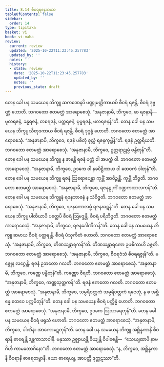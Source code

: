 ```yaml
---
title: 8.14 စီဝရရဇနကထာ
tableOfContents: false
sidebar:
  order: 14
type: tipitaka
basket: vi
book: vi-maha
review:
  current: review
  updated: '2025-10-22T11:23:45.257783'
  updated_by: ''
  notes: ''
  history:
  - state: review
    date: '2025-10-22T11:23:45.257783'
    updated_by: ''
    notes: ''
    previous_state: draft
---
```



<ReviewStatus review={frontmatter.review} showDetails={true} />

<HypothesisAnnotation frontmatter={frontmatter} />

<DynamicBreadcrumb />

<Division number="344" book="vi-maha" e="ch" v="3" p="398">

<Paragraph number="1629" book="vi-maha">
တေန ခေါ ပန သမယေန ဘိက္ခူ ဆကဏေနပိ ပဏ္ဍုမတ္တိကာယပိ စီဝရံ ရဇန္တိ. စီဝရံ ဒုဗ္ဗဏ္ဏံ ဟောတိ. ဘဂဝတော ဧတမတ္ထံ အာရောစေသုံ. “အနုဇာနာမိ, ဘိက္ခဝေ, ဆ ရဇနာနိ—  မူလရဇနံ, ခန္ဓရဇနံ, တစရဇနံ, ပတ္တရဇနံ, ပုပ္ဖရဇနံ, ဖလရဇနန်”တိ.
</Paragraph>

<Paragraph number="1630" book="vi-maha">
တေန ခေါ ပန သမယေန ဘိက္ခူ သီတုဒကာယ စီဝရံ ရဇန္တိ. စီဝရံ ဒုဂ္ဂန္ဓံ ဟောတိ. ဘဂဝတော ဧတမတ္ထံ အာရောစေသုံ. “အနုဇာနာမိ, ဘိက္ခဝေ, ရဇနံ ပစိတုံ စုလ္လံ ရဇနကုမ္ဘိန်”တိ. ရဇနံ ဥတ္တရိယတိ. ဘဂဝတော ဧတမတ္ထံ အာရောစေသုံ. “အနုဇာနာမိ, ဘိက္ခဝေ, ဥတ္တရာဠုမ္ပံ ဗန္ဓိတုန်”တိ.
</Paragraph>

<Paragraph number="1631" book="vi-maha">
တေန ခေါ ပန သမယေန ဘိက္ခူ န ဇာနန္တိ ရဇနံ ပက္ကံ ဝါ အပက္ကံ ဝါ. ဘဂဝတော ဧတမတ္ထံ အာရောစေသုံ. “အနုဇာနာမိ, ဘိက္ခဝေ, ဥဒကေ ဝါ နခပိဋ္ဌိကာယ ဝါ ထေဝကံ ဒါတုန်”တိ.
</Paragraph>

<Paragraph number="1632" book="vi-maha">
တေန ခေါ ပန သမယေန ဘိက္ခူ ရဇနံ ဩရောပေန္တာ ကုမ္ဘိံ အာဝိဉ္ဆန္တိ. ကုမ္ဘီ ဘိဇ္ဇတိ. ဘဂဝတော ဧတမတ္ထံ အာရောစေသုံ. “အနုဇာနာမိ, ဘိက္ခဝေ, ရဇနုဠုင်္ကံ ဒဏ္ဍကထာလကန်”တိ.
</Paragraph>

<Paragraph number="1633" book="vi-maha">
တေန ခေါ ပန သမယေန ဘိက္ခူနံ ရဇနဘာဇနံ န သံဝိဇ္ဇတိ. ဘဂဝတော ဧတမတ္ထံ အာရောစေသုံ. “အနုဇာနာမိ, ဘိက္ခဝေ, ရဇနကောလမ္ဗံ ရဇနဃဋန်”တိ.
</Paragraph>

<Paragraph number="1634" book="vi-maha">
တေန ခေါ ပန သမယေန ဘိက္ခူ ပါတိယာပိ ပတ္တေပိ စီဝရံ ဩမဒ္ဒန္တိ. စီဝရံ ပရိဘိဇ္ဇတိ. ဘဂဝတော ဧတမတ္ထံ အာရောစေသုံ. “အနုဇာနာမိ, ဘိက္ခဝေ, ရဇနဒေါဏိကန်”တိ.
</Paragraph>

<Paragraph number="1635" book="vi-maha">
တေန ခေါ ပန သမယေန ဘိက္ခူ ဆမာယ စီဝရံ ပတ္ထရန္တိ. စီဝရံ ပံသုကိတံ ဟောတိ. ဘဂဝတော ဧတမတ္ထံ အာရောစေသုံ. “အနုဇာနာမိ, ဘိက္ခဝေ, တိဏသန္ထာရကန်”တိ.
</Paragraph>

<Paragraph number="1636" book="vi-maha">
တိဏသန္ထာရကော ဥပစိကာဟိ ခဇ္ဇတိ. ဘဂဝတော ဧတမတ္ထံ အာရောစေသုံ. “အနုဇာနာမိ, ဘိက္ခဝေ, စီဝရဝံသံ စီဝရရဇ္ဇုန်”တိ.
</Paragraph>

<Paragraph number="1637" book="vi-maha">
မဇ္ဈေန လဂ္ဂေန္တိ. ရဇနံ ဥဘတော ဂလတိ. ဘဂဝတော ဧတမတ္ထံ အာရောစေသုံ. “အနုဇာနာမိ, ဘိက္ခဝေ, ကဏ္ဏေ ဗန္ဓိတုန်”တိ.
</Paragraph>

<Paragraph number="1638" book="vi-maha">
ကဏ္ဏော ဇီရတိ. ဘဂဝတော ဧတမတ္ထံ အာရောစေသုံ. “အနုဇာနာမိ, ဘိက္ခဝေ, ကဏ္ဏသုတ္တကန်”တိ.
</Paragraph>

<Paragraph number="1639" book="vi-maha">
ရဇနံ ဧကတော ဂလတိ. ဘဂဝတော ဧတမတ္ထံ အာရောစေသုံ. “အနုဇာနာမိ, ဘိက္ခဝေ, သမ္ပရိဝတ္တကံ သမ္ပရိဝတ္တကံ ရဇေတုံ, န စ အစ္ဆိန္နေ ထေဝေ ပက္ကမိတုန်”တိ.
</Paragraph>

<Paragraph number="1640" book="vi-maha">
တေန ခေါ ပန သမယေန စီဝရံ ပတ္ထိန္နံ ဟောတိ. ဘဂဝတော ဧတမတ္ထံ အာရောစေသုံ. “အနုဇာနာမိ, ဘိက္ခဝေ, ဥဒကေ ဩသာရေတုန်”တိ.
</Paragraph>

<Paragraph number="1641" book="vi-maha">
တေန ခေါ ပန သမယေန စီဝရံ ဖရုသံ ဟောတိ. ဘဂဝတော ဧတမတ္ထံ အာရောစေသုံ. “အနုဇာနာမိ, ဘိက္ခဝေ, ပါဏိနာ အာကောဋေတုန်”တိ.
</Paragraph>

<Paragraph number="1642" book="vi-maha">
တေန ခေါ ပန သမယေန ဘိက္ခူ အစ္ဆိန္နကာနိ စီဝရာနိ ဓာရေန္တိ ဒန္တကာသာဝါနိ. မနုဿာ ဥဇ္ဈာယန္တိ ခိယျန္တိ ဝိပါစေန္တိ—  “သေယျထာပိ နာမ ဂိဟီ ကာမဘောဂိနော”တိ. ဘဂဝတော ဧတမတ္ထံ အာရောစေသုံ. “န, ဘိက္ခဝေ, အစ္ဆိန္နကာနိ စီဝရာနိ ဓာရေတဗ္ဗာနိ. ယော ဓာရေယျ, အာပတ္တိ ဒုက္ကဋဿာ”တိ.
</Paragraph>
</Division>